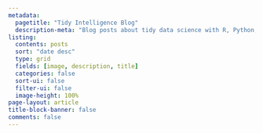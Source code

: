 ```yaml
---
metadata:
  pagetitle: "Tidy Intelligence Blog"
  description-meta: "Blog posts about tidy data science with R, Python, and Julia."
listing:
  contents: posts
  sort: "date desc"
  type: grid
  fields: [image, description, title]
  categories: false
  sort-ui: false
  filter-ui: false
  image-height: 100%
page-layout: article
title-block-banner: false
comments: false
---
```

